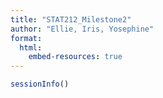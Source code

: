 ```yaml
---
title: "STAT212_Milestone2"
author: "Ellie, Iris, Yosephine"
format: 
  html:
    embed-resources: true
---
```


```r
sessionInfo()
```

